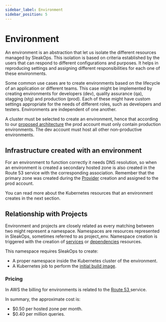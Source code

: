 ```yaml
---
sidebar_label: Environment
sidebar_position: 5
---
```



# Environment

An environment is an abstraction that let us isolate the different resources managed by SleakOps.
This isolation is based on criteria established by the users that can respond to different configurations and purposes.
It helps in reproducing settings and assigning different responsibilities for each one of these environments.

Some common use cases are to create environments based on the lifecycle of an application or different teams.
This case might be implemented by creating environments for developers (dev), quality assurance (qa), stagging (stg) and production (prod).
Each of these might have custom settings appropriate for the needs of different roles, such as developers and testers.
Environments are independent of one another.

A cluster must be selected to create an environment, hence that according to our [proposed architecture](/provider/accounts) the prod account must only contain production environments.
The dev account must host all other non-productive environments.

## Infrastructure created with an environment

For an environment to function correctly it needs DNS resolution, so when an environment is created a secondary hosted zone is also created in the Route 53 service with the corresponding association.
Remember that the primary zone was created during the [Provider](/provider) creation and assigned to the prod account.

You can read more about the Kubernetes resources that an environment creates in the next section.

## Relationship with Projects

Environment and projects are closely related as every matching between two might represent a namespace.
Namespaces are resources represented in SleakOps, sometimes referred to as project_env.
Namespace creation is triggered with the creation of [services](/service/index.mdx) or [dependencies](/dependency/index.mdx) resources.

This namespace requires SleakOps to create:

- A proper namespace inside the Kubernetes cluster of the environment.
- A Kubernetes job to perform the [initial build image](/project/build/initial-build.mdx).

### Pricing

In AWS the billing for environments is related to the [Route 53 <FiExternalLink/>](https://aws.amazon.com/route53/pricing/) service.

In summary, the approximate cost is:

- $0.50 per hosted zone per month.
- $0.40 per million queries.
